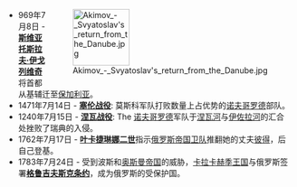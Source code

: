 <div style="float:right;margin-left:0.5em;">
[[Image:Akimov_-_Svyatoslav's_return_from_the_Danube.jpg|100x100px]]
</div>
*969年7月8日 - '''[[斯维亚托斯拉夫·伊戈列维奇|斯维亚托斯拉夫·伊戈列维奇]]'''将首都从基辅迁至[[保加利亚|保加利亚]]{{link-en|Pereyaslavets|Pereyaslavets}}。
*1471年7月14日 - '''[[塞伦战役|塞伦战役]]''': 莫斯科军队打败数量上占优势的[[诺夫哥罗德共和国|诺夫哥罗德]]部队。
*1240年7月15日 - '''[[涅瓦战役|涅瓦战役]]''': The [[诺夫哥罗德共和国|诺夫哥罗德]]军队于[[涅瓦河|涅瓦河]]与[[伊佐拉河|伊佐拉河]]的汇合处挫败了瑞典的入侵。
*1762年7月17日 - '''[[叶卡捷琳娜二世|叶卡捷琳娜二世]]'''指示[[俄罗斯帝国卫队|俄罗斯帝国卫队]]推翻她的丈夫[[彼得三世_(俄国)|彼得]]，后自己登基。
*1783年7月24日 - 受到波斯和[[奥斯曼帝国|奥斯曼帝国]]的威胁，[[卡拉卡赫季王国|卡拉卡赫季王国]]与俄罗斯签署'''[[格鲁吉夫斯克条约|格鲁吉夫斯克条约]]'''，成为俄罗斯的受保护国。
